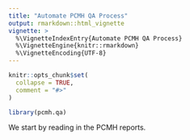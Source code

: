 ```yaml
---
title: "Automate PCMH QA Process"
output: rmarkdown::html_vignette
vignette: >
  %\VignetteIndexEntry{Automate PCMH QA Process}
  %\VignetteEngine{knitr::rmarkdown}
  %\VignetteEncoding{UTF-8}
---
```


```r
knitr::opts_chunk$set(
  collapse = TRUE,
  comment = "#>"
)
```

```r
library(pcmh.qa)
```

We start by reading in the \code{.pdf} PCMH reports.

```r

```


